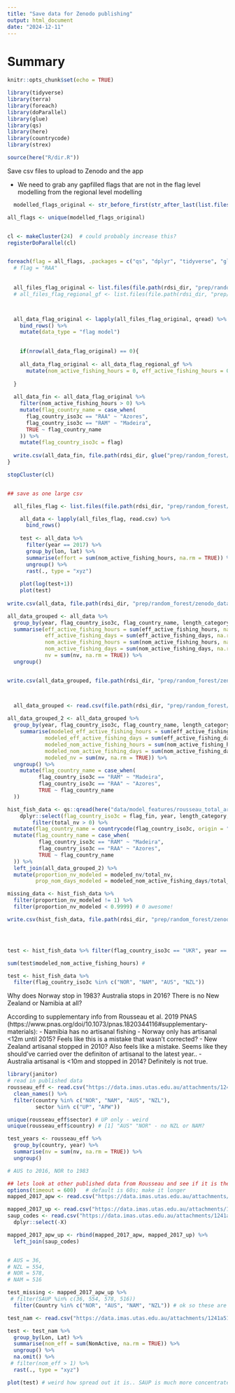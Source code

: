 ```yaml
---
title: "Save data for Zenodo publishing"
output: html_document
date: "2024-12-11"
---
```


# Summary

```r
knitr::opts_chunk$set(echo = TRUE)

library(tidyverse)
library(terra)
library(foreach)
library(doParallel)
library(glue)
library(qs)
library(here)
library(countrycode)
library(strex)

source(here("R/dir.R"))
```


Save csv files to upload to Zenodo and the app 

 - We need to grab any gapfilled flags that are not in the flag level modelling from the regional level modelling 

```r

  modelled_flags_original <- str_before_first(str_after_last(list.files(file.path(rdsi_dir, "prep/random_forest/artisanal_skylight_sentinel/predictions/"), pattern = ".qs", full.names = TRUE), "_"), "\\.qs")

all_flags <- unique(modelled_flags_original)


cl <- makeCluster(24)  # could probably increase this? 
registerDoParallel(cl)


foreach(flag = all_flags, .packages = c("qs", "dplyr", "tidyverse", "glue", "countrycode")) %dopar% {
  # flag = "RAA"
  
  
  all_files_flag_original <- list.files(file.path(rdsi_dir, "prep/random_forest/artisanal_skylight_sentinel/predictions/"), pattern = flag, full.names = TRUE)
  # all_files_flag_regional_gf <- list.files(file.path(rdsi_dir, "prep/random_forest/predictions_regional/"), pattern = flag, full.names = TRUE)



  all_data_flag_original <- lapply(all_files_flag_original, qread) %>%
    bind_rows() %>%
    mutate(data_type = "flag model")

  
    if(nrow(all_data_flag_original) == 0){
    
    all_data_flag_original <- all_data_flag_regional_gf %>%
      mutate(nom_active_fishing_hours = 0, eff_active_fishing_hours = 0, nom_active_fishing_days = 0, eff_active_fishing_days = 0, eff_days_km2 = 0, nom_days_km2 = 0, eff_hours_km2 = 0, nom_hours_km2 = 0, data_type = NA)
    
  }
  
  all_data_fin <- all_data_flag_original %>%
    filter(nom_active_fishing_hours > 0) %>%
    mutate(flag_country_name = case_when(
      flag_country_iso3c == "RAA" ~ "Azores", 
      flag_country_iso3c == "RAM" ~ "Madeira", 
      TRUE ~ flag_country_name
    )) %>%
    mutate(flag_country_iso3c = flag)
  
  write.csv(all_data_fin, file.path(rdsi_dir, glue("prep/random_forest/zenodo_data/artisanal_skylight_sentinel/mapped_by_flag_country/model_preds_1950_2017_{flag}.csv")), row.names = FALSE)
}

stopCluster(cl)


## save as one large csv

  all_files_flag <- list.files(file.path(rdsi_dir, "prep/random_forest/zenodo_data/artisanal_skylight_sentinel/mapped_by_flag_country/"), full.names = TRUE)

    all_data <- lapply(all_files_flag, read.csv) %>%
      bind_rows()
    
    test <- all_data %>%
      filter(year == 2017) %>%
      group_by(lon, lat) %>% 
      summarise(effort = sum(nom_active_fishing_hours, na.rm = TRUE)) %>% 
      ungroup() %>%
      rast(., type = "xyz")
    
    plot(log(test+1))
    plot(test)
    
write.csv(all_data, file.path(rdsi_dir, "prep/random_forest/zenodo_data/artisanal_skylight_sentinel/mapped_artisanal_effort_predictions_1950_2017.csv"), row.names = FALSE)

all_data_grouped <- all_data %>% 
  group_by(year, flag_country_iso3c, flag_country_name, length_category, eez_sovereign_iso3c, eez_sovereign_name, fao_fishing_id, fao_major_fishing_area, sector) %>%
  summarise(eff_active_fishing_hours = sum(eff_active_fishing_hours, na.rm = TRUE), 
            eff_active_fishing_days = sum(eff_active_fishing_days, na.rm = TRUE), 
            nom_active_fishing_hours = sum(nom_active_fishing_hours, na.rm = TRUE), 
            nom_active_fishing_days = sum(nom_active_fishing_days, na.rm = TRUE),
            nv = sum(nv, na.rm = TRUE)) %>%
  ungroup()


write.csv(all_data_grouped, file.path(rdsi_dir, "prep/random_forest/zenodo_data/artisanal_skylight_sentinel/artisanal_effort_predictions_by_flag_eez_fao_gear_length_1950_2017.csv"), row.names = FALSE)



  all_data_grouped <- read.csv(file.path(rdsi_dir, "prep/random_forest/zenodo_data/artisanal_skylight_sentinel/artisanal_effort_predictions_by_flag_eez_fao_gear_length_1950_2017.csv"))
  
all_data_grouped_2 <- all_data_grouped %>% 
  group_by(year, flag_country_iso3c, flag_country_name, length_category) %>%
    summarise(modeled_eff_active_fishing_hours = sum(eff_active_fishing_hours, na.rm = TRUE), 
            modeled_eff_active_fishing_days = sum(eff_active_fishing_days, na.rm = TRUE), 
            modeled_nom_active_fishing_hours = sum(nom_active_fishing_hours, na.rm = TRUE), 
            modeled_nom_active_fishing_days = sum(nom_active_fishing_days, na.rm = TRUE),
            modeled_nv = sum(nv, na.rm = TRUE)) %>%
  ungroup() %>%
    mutate(flag_country_name = case_when(
          flag_country_iso3c == "RAM" ~ "Madeira",
          flag_country_iso3c == "RAA" ~ "Azores", 
          TRUE ~ flag_country_name
  ))

hist_fish_data <- qs::qread(here("data/model_features/rousseau_total_art_vessels.qs")) %>%
    dplyr::select(flag_country_iso3c = flag_fin, year, length_category, total_nv = nv, total_eff_days = eff_active_days, total_nom_days = nom_active_days) %>%
        filter(total_nv > 0) %>%
  mutate(flag_country_name = countrycode(flag_country_iso3c, origin = "iso3c", destination = "country.name")) %>%
  mutate(flag_country_name = case_when(
          flag_country_iso3c == "RAM" ~ "Madeira",
          flag_country_iso3c == "RAA" ~ "Azores", 
          TRUE ~ flag_country_name
  )) %>% 
  left_join(all_data_grouped_2) %>%
  mutate(proportion_nv_modeled = modeled_nv/total_nv,
         prop_nom_days_modeled = modeled_nom_active_fishing_days/total_nom_days)

missing_data <- hist_fish_data %>%
  filter(proportion_nv_modeled != 1) %>%
  filter(proportion_nv_modeled < 0.9999) # 0 awesome! 

write.csv(hist_fish_data, file.path(rdsi_dir, "prep/random_forest/zenodo_data/artisanal_skylight_sentinel/known_artisanal_effort_rousseau.csv"), row.names = FALSE)




test <- hist_fish_data %>% filter(flag_country_iso3c == "UKR", year == 1950)

sum(test$modeled_nom_active_fishing_hours) # 


```


```r
test <- hist_fish_data %>%
  filter(flag_country_iso3c %in% c("NOR", "NAM", "AUS", "NZL"))
```

Why does Norway stop in 1983? 
Australia stops in 2016? 
There is no New Zealand or Namibia at all? 

According to supplementary info from Rousseau et al. 2019 PNAS (https://www.pnas.org/doi/10.1073/pnas.1820344116#supplementary-materials):
 - Namibia has no artisanal fishing
 - Norway only has artisanal <12m until 2015? Feels like this is a mistake that wasn't corrected? 
 - New Zealand artisanal stopped in 2010? Also feels like a mistake. Seems like they should've carried over the definiton of artisanal to the latest year.. 
 - Australia artisanal is <10m and stopped in 2014? Definitely is not true. 

```r
library(janitor)
# read in published data
rousseau_eff <- read.csv("https://data.imas.utas.edu.au/attachments/1241a51d-c8c2-4432-aa68-3d2bae142794/TotalEffortby_FishingCountry_LengthBoat_Gear_Sector.csv") %>% 
  clean_names() %>%
  filter(country %in% c("NOR", "NAM", "AUS", "NZL"),
         sector %in% c("UP", "APW"))

unique(rousseau_eff$sector) # UP only - weird
unique(rousseau_eff$country) # [1] "AUS" "NOR" - no NZL or NAM? 

test_years <- rousseau_eff %>%
  group_by(country, year) %>% 
  summarise(nv = sum(nv, na.rm = TRUE)) %>%
  ungroup()

# AUS to 2016, NOR to 1983 

## lets look at other published data from Rousseau and see if it is the same.. maybe it is a problem with the dataset we're using? 
options(timeout = 600)   # default is 60s; make it longer
mapped_2017_apw <- read.csv("https://data.imas.utas.edu.au/attachments/1241a51d-c8c2-4432-aa68-3d2bae142794/effort_mapped/mapped_2017_APW.csv")

mapped_2017_up <- read.csv("https://data.imas.utas.edu.au/attachments/1241a51d-c8c2-4432-aa68-3d2bae142794/effort_mapped/mapped_2017_UP.csv")
saup_codes <- read.csv("https://data.imas.utas.edu.au/attachments/1241a51d-c8c2-4432-aa68-3d2bae142794/SAUPtoCountry.csv") %>%
  dplyr::select(-X)

mapped_2017_apw_up <- rbind(mapped_2017_apw, mapped_2017_up) %>%
  left_join(saup_codes)


# AUS = 36, 
# NZL = 554, 
# NOR = 578, 
# NAM = 516

test_missing <- mapped_2017_apw_up %>%
 # filter(SAUP %in% c(36, 554, 578, 516))
  filter(Country %in% c("NOR", "AUS", "NAM", "NZL")) # ok so these are all missing from 2017... just like the other dataset. I wonder if it just an artifact of what they are considering as artisanal? 

test_nam <- read.csv("https://data.imas.utas.edu.au/attachments/1241a51d-c8c2-4432-aa68-3d2bae142794/effort_mapped_country/mapped_516.csv") # only industrial? Weird. According to google fisheries in Namibia are mostly industrial. 

test <- test_nam %>%
  group_by(Lon, Lat) %>%
  summarise(nom_eff = sum(NomActive, na.rm = TRUE)) %>%
  ungroup() %>%
  na.omit() %>%
 # filter(nom_eff > 1) %>%
  rast(., type = "xyz")

plot(test) # weird how spread out it is.. SAUP is much more concentrated in NAM EEZ, which makes sense. That is also how our industrial is. 

```

